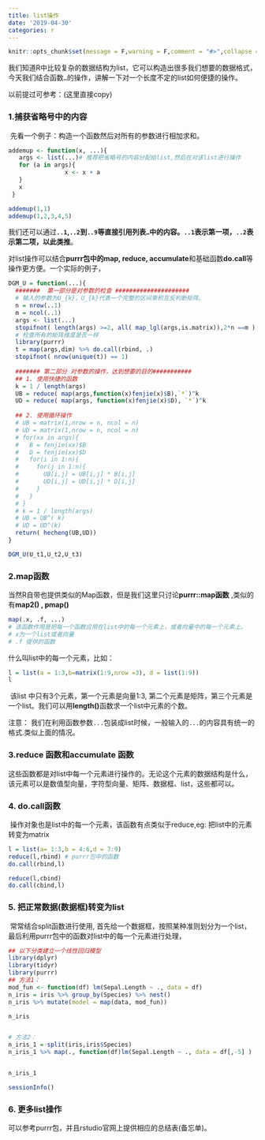 ```yaml
---
title: list操作
date: '2019-04-30'
categories: r
---
```



```r
knitr::opts_chunk$set(message = F,warning = F,comment = "#>",collapse = TRUE)
```



​		我们知道R中比较复杂的数据结构为list，它可以构造出很多我们想要的数据格式，今天我们结合函数`…`的操作，讲解一下对一个长度不定的list如何便捷的操作。

以前提过可参考：(这里直接copy)

### 1.捕获省略号中的内容

​		先看一个例子：构造一个函数然后对所有的参数进行相加求和。

```r
addemup <- function(x, ...){
   args <- list(...)# 推荐把省略号的内容分配给list,然后在对该list进行操作
   for (a in args){
   			    x <- x + a 
   } 
   x
 }

addemup(1,1)
addemup(1,2,3,4,5)

```

​		我们还可以通过**`..1`,`..2`到`..9`等直接引用列表`…`中的内容。`..1`表示第一项，`..2`表示第二项，以此类推**。

对list操作可以结合**purrr包中的map, reduce, accumulate**和基础函数**do.call**等 操作更方便。一个实际的例子，

```R
DGM_U = function(...){
  #######  第一部分是对参数的检查 #####################
  # 输入的参数为U_{k}，U_{k}代表一个完整的区间乘积互反判断矩阵。
  n = nrow(..1)
  m = ncol(..1)
  args <- list(...)
  stopifnot( length(args) >=2, all( map_lgl(args,is.matrix)),2*n ==m )
  # 检查所有的矩阵维度是否一样
  library(purrr)
  t = map(args,dim) %>% do.call(rbind, .) 
  stopifnot( nrow(unique(t)) == 1)
  
  ####### 第二部分 对参数的操作，达到想要的目的###########
  ## 1. 使用快捷的函数
  k = 1 / length(args)
  UB = reduce( map(args,function(x)fenjie(x)$B),`*`)^k
  UD = reduce( map(args, function(x)fenjie(x)$D), `*`)^k
  
  ## 2. 使用循环操作
  # UB = matrix(1,nrow = n, ncol = n)
  # UD = matrix(1,nrow = n, ncol = n)
  # for(xx in args){
  #   B = fenjie(xx)$B
  #   D = fenjie(xx)$D
  #   for(i in 1:n){
  #     for(j in 1:n){
  #       UB[i,j] = UB[i,j] * B[i,j]
  #       UD[i,j] = UD[i,j] * D[i,j]
  #     }
  #   }
  # }
  # k = 1 / length(args)
  # UB = UB^( k)
  # UD = UD^(k)
  return( hecheng(UB,UD))
}

DGM_U(U_t1,U_t2,U_t3)
```

### 2.map函数

​		当然R自带也提供类似的Map函数，但是我们这里只讨论**purrr::map函数** ,类似的有**map2()  , pmap()**

```R
map(.x, .f, ...)
# 该函数作用是把每一个函数应用在list中的每一个元素上，或者向量中的每一个元素上。
# x为一个list或者向量
# .f 提供的函数
```

什么叫list中的每一个元素，比如：

```r
l = list(a = 1:3,b=matrix(1:9,nrow =3), d = list(1:9))
l
```

​		该list 中只有3个元素，第一个元素是向量1:3, 第二个元素是矩阵，第三个元素是一个list。我们可以用**length()**函数求一个list中元素的个数。

注意： 我们在利用函数参数`...`包装成list时候，一般输入的`...`的内容具有统一的格式.类似上面的情况。

### 3.reduce 函数和accumulate 函数

​		这些函数都是对list中每一个元素进行操作的。无论这个元素的数据结构是什么，该元素可以是数值型向量，字符型向量、矩阵、数据框、list，这些都可以。

### 4. do.call函数

​		操作对象也是list中的每一个元素，该函数有点类似于reduce,eg: 把list中的元素转变为matrix

```R
l = list(a= 1:3,b = 4:6,d = 7:9)
reduce(l,rbind) # purrr包中的函数
do.call(rbind,l)

reduce(l,cbind)
do.call(cbind,l)
```

### 5. 把正常数据(数据框)转变为list

​		常常结合split函数进行使用,  首先给一个数据框，按照某种准则划分为一个list，最后利用purrr包中的函数对list中的每一个元素进行处理，

```r
## 以下分类建立一个线性回归模型
library(dplyr)
library(tidyr)
library(purrr)
## 方法1：
mod_fun <- function(df) lm(Sepal.Length ~ ., data = df)
n_iris = iris %>% group_by(Species) %>% nest()
n_iris %>% mutate(model = map(data, mod_fun))

n_iris


# 方法2：
n_iris_1 = split(iris,iris$Species) 
n_iris_1 %>% map(., function(df)lm(Sepal.Length ~ ., data = df[,-5] )  )


n_iris_1
```

```r
sessionInfo()
```

### 6. 更多list操作

可以参考purrr包，并且rstudio官网上提供相应的总结表(备忘单)。


